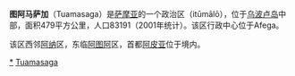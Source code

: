 {{Expand language|time=2018-02-07T09:39:49+00:00}}
{{Infobox settlement 
|other_name = Tuamasaga
|settlement_type=政治区
|image_skyline = ISS012-E-23608 NASA Upolu island1.jpg
|image_caption= 2006年卫星照片
|image_flag = 
|image_seal = 
|image_map = Samoa-Tuamasaga.png 
|map_caption = 在萨摩亚的位置
|pushpin_map = Samoa
|subdivision_type = 国家
|subdivision_name = {{flag|Samoa}}
|area_magnitude = 
<!--|area_total = 413 unit unknown-->
|population_as_of = 2016
|population_note = 
|population_total = 95907
|population_footnotes   =
|timezone =+13
|utc_offset = 
|elevation_m=
|website =
}}
'''图阿马萨加'''（Tuamasaga）是[[萨摩亚|萨摩亚]]的一个政治区（itūmālō），位于[[乌波卢岛|乌波卢岛]]中部，面积479平方公里，人口83191（2001年统计）。该区行政中心位于Afega。

该区西邻[[阿纳|阿纳]]区，东临[[阿图阿|阿图阿]]区，首都[[阿皮亚|阿皮亚]]位于境内。

{{coord|13|55|S|171|48|W|display=title|region:WS_type:adm1st_scale:10000_source:GNS-enwiki}}
{{萨摩亚行政区划}}
{{Authority control}}

[[Category:圖阿馬薩加|*]]
[[Category:薩摩亞政治區|Tuamasaga]]
{{Samoa-stub}}